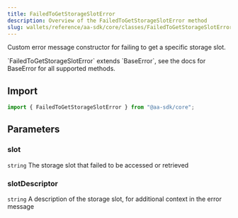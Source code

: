 ```yaml
---
title: FailedToGetStorageSlotError
description: Overview of the FailedToGetStorageSlotError method
slug: wallets/reference/aa-sdk/core/classes/FailedToGetStorageSlotError/constructor
---
```


Custom error message constructor for failing to get a specific storage slot.

<Note>
  `FailedToGetStorageSlotError` extends `BaseError`, see the docs for BaseError
  for all supported methods.
</Note>

## Import

```ts
import { FailedToGetStorageSlotError } from "@aa-sdk/core";
```

## Parameters

### slot

`string`
The storage slot that failed to be accessed or retrieved

### slotDescriptor

`string`
A description of the storage slot, for additional context in the error message

